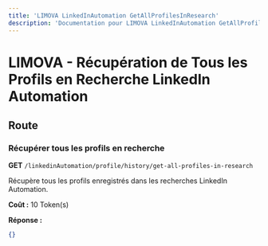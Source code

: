 ```yaml
---
title: 'LIMOVA LinkedInAutomation GetAllProfilesInResearch'
description: 'Documentation pour LIMOVA LinkedInAutomation GetAllProfilesInResearch'
---
```


# LIMOVA - Récupération de Tous les Profils en Recherche LinkedIn Automation

## Route

### Récupérer tous les profils en recherche
**GET** `/linkedinAutomation/profile/history/get-all-profiles-in-research`

Récupère tous les profils enregistrés dans les recherches LinkedIn Automation.

**Coût :** 10 Token(s)

**Réponse :**
```json
{}
``` 
